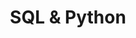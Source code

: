 ---
title: 'SQL & Python'
description: 'Mix and match SQL and Python for efficient data analysis.'
---